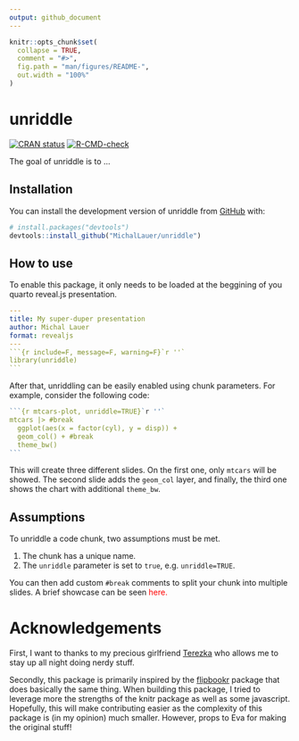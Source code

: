 ```yaml
---
output: github_document
---
```


<!-- README.md is generated from README.Rmd. Please edit that file -->

```r
knitr::opts_chunk$set(
  collapse = TRUE,
  comment = "#>",
  fig.path = "man/figures/README-",
  out.width = "100%"
)
```

# unriddle

<!-- badges: start -->
[![CRAN status](https://www.r-pkg.org/badges/version/unriddle)](https://CRAN.R-project.org/package=unriddle)
[![R-CMD-check](https://github.com/MichalLauer/unriddle/actions/workflows/R-CMD-check.yaml/badge.svg)](https://github.com/MichalLauer/unriddle/actions/workflows/R-CMD-check.yaml)
<!-- badges: end -->

The goal of unriddle is to ...

## Installation

You can install the development version of unriddle from [GitHub](https://github.com/) with:

``` r
# install.packages("devtools")
devtools::install_github("MichalLauer/unriddle")
```

## How to use

To enable this package, it only needs to be loaded at the beggining of you
quarto reveal.js presentation.

````yml
---
title: My super-duper presentation
author: Michal Lauer
format: revealjs
---
```{r include=F, message=F, warning=F}`r ''`
library(unriddle)
```
````

After that, unriddling can be easily enabled using chunk parameters. For example,
consider the following code:

````r
```{r mtcars-plot, unriddle=TRUE}`r ''`
mtcars |> #break 
  ggplot(aes(x = factor(cyl), y = disp)) +
  geom_col() + #break
  theme_bw()
```
````
This will create three different slides. On the first one, only `mtcars` will
be showed. The second slide adds the `geom_col` layer, and finally, the third one
shows the chart with additional `theme_bw`.

## Assumptions

To unriddle a code chunk, two assumptions must be met.

1) The chunk has a unique name.
2) The `unriddle` parameter is set to `true`, e.g. `unriddle=TRUE`.

You can then add custom `#break` comments to split your chunk into multiple
slides. A brief showcase can be seen <span style="color: red">here</red>.

# Acknowledgements

First, I want to thanks to my precious girlfriend [Terezka](https://github.com/tertomas) 
who allows me to stay up all night doing nerdy stuff.

Secondly, this package is primarily inspired by the [flipbookr](https://github.com/EvaMaeRey/flipbookr) package that does basically
the same thing. When building this package, I tried to leverage more the
strengths of the knitr package as well as some javascript. Hopefully, this will
make contributing easier as the complexity of this package is (in my opinion)
much smaller. However, props to Eva for making the original stuff!
